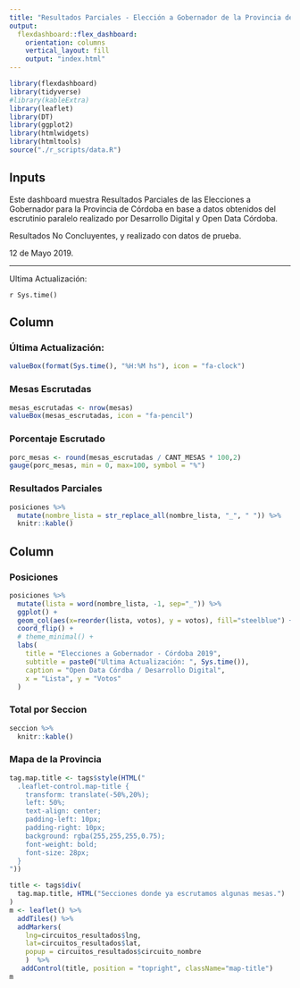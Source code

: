 ```yaml
---
title: "Resultados Parciales - Elección a Gobernador de la Provincia de Córdoba (2019)"
output: 
  flexdashboard::flex_dashboard:
    orientation: columns
    vertical_layout: fill
    output: "index.html"
---
```


```r
library(flexdashboard)
library(tidyverse)
#library(kableExtra)
library(leaflet)
library(DT)
library(ggplot2)
library(htmlwidgets)
library(htmltools)
source("./r_scripts/data.R")
```

Inputs {.sidebar}
-------------------------------------

Este dashboard muestra Resultados Parciales de las Elecciones a Gobernador para la Provincia de Córdoba en base a datos obtenidos del escrutinio paralelo realizado por Desarrollo Digital y Open Data Córdoba.

Resultados No Concluyentes, y realizado con datos de prueba.

12 de Mayo 2019.

-----

Ultima Actualización:

`r Sys.time()`

Column {data-width=300}
-------------------------------------
### Última Actualización:
    
```r
valueBox(format(Sys.time(), "%H:%M hs"), icon = "fa-clock")
```


### Mesas Escrutadas
    
```r
mesas_escrutadas <- nrow(mesas)
valueBox(mesas_escrutadas, icon = "fa-pencil")
```

### Porcentaje Escrutado
    
```r
porc_mesas <- round(mesas_escrutadas / CANT_MESAS * 100,2)
gauge(porc_mesas, min = 0, max=100, symbol = "%")
```

### Resultados Parciales
    
```r
posiciones %>% 
  mutate(nombre_lista = str_replace_all(nombre_lista, "_", " ")) %>% 
  knitr::kable()
```

Column {.tabset data-width=600}
-------------------------------------

### Posiciones
```r
posiciones %>% 
  mutate(lista = word(nombre_lista, -1, sep="_")) %>% 
  ggplot() +
  geom_col(aes(x=reorder(lista, votos), y = votos), fill="steelblue") +
  coord_flip() +
  # theme_minimal() +
  labs(
    title = "Elecciones a Gobernador - Córdoba 2019",
    subtitle = paste0("Ultima Actualización: ", Sys.time()),
    caption = "Open Data Córdba / Desarrollo Digital",
    x = "Lista", y = "Votos"
  )
```


### Total por Seccion
```r
seccion %>%
  knitr::kable()
```

   
### Mapa de la Provincia

```r
tag.map.title <- tags$style(HTML("
  .leaflet-control.map-title { 
    transform: translate(-50%,20%);
    left: 50%;
    text-align: center;
    padding-left: 10px; 
    padding-right: 10px; 
    background: rgba(255,255,255,0.75);
    font-weight: bold;
    font-size: 28px;
  }
"))

title <- tags$div(
  tag.map.title, HTML("Secciones donde ya escrutamos algunas mesas.")
)  
m <- leaflet() %>% 
  addTiles() %>% 
  addMarkers(
    lng=circuitos_resultados$lng, 
    lat=circuitos_resultados$lat, 
    popup = circuitos_resultados$circuito_nombre
    )  %>%
   addControl(title, position = "topright", className="map-title")
m
```   
